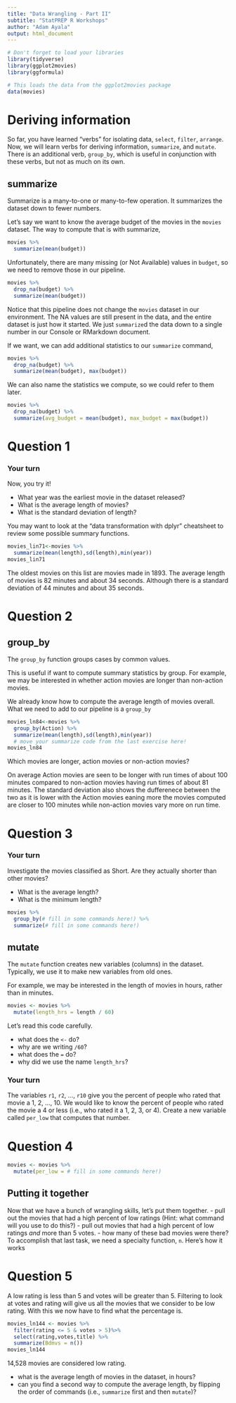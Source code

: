 ```yaml
---
title: "Data Wrangling - Part II"
subtitle: "StatPREP R Workshops"
author: "Adam Ayala"
output: html_document
---
```


```r
# Don't forget to load your libraries
library(tidyverse)
library(ggplot2movies)
library(ggformula)
```

```r
# This loads the data from the ggplot2movies package
data(movies)
```

# Deriving information

So far, you have learned "verbs" for isolating data, `select`, `filter`, `arrange`. Now, we will learn verbs for deriving information, `summarize`, and `mutate`. There is an additional verb, `group_by`, which is useful in conjunction with these verbs, but not as much on its own. 

## summarize

Summarize is a many-to-one or many-to-few operation. It summarizes the dataset down to fewer numbers. 

Let's say we want to know the average budget of the movies in the `movies` dataset. The way to compute that is with summarize,

```r
movies %>%
  summarize(mean(budget))
```

Unfortunately, there are many missing (or Not Available) values in `budget`, so we need to remove those in our pipeline.

```r
movies %>%
  drop_na(budget) %>%
  summarize(mean(budget))
```

Notice that this pipeline does not change the `movies` dataset in our environment. The NA values are still present in the data, and the entire dataset is just how it started.  We just `summarize`d the data down to a single number in our Console or RMarkdown document. 

If we want, we can add additional statistics to our `summarize` command,

```r
movies %>%
  drop_na(budget) %>%
  summarize(mean(budget), max(budget))
```

We can also name the statistics we compute, so we could refer to them later.

```r
movies %>%
  drop_na(budget) %>%
  summarize(avg_budget = mean(budget), max_budget = max(budget))
```
# Question 1
### Your turn

Now, you try it! 

- What year was the earliest movie in the dataset released?  
- What is the average length of movies? 
- What is the standard deviation of length?

You may want to look at the "data transformation with dplyr" cheatsheet to review some possible summary functions. 


```r
movies_lin71<-movies %>%
  summarize(mean(length),sd(length),min(year))
movies_lin71
```

The oldest movies on this list are movies made in 1893. The average length of movies is 82 minutes and about 34 seconds. Although there is a standard deviation of 44 minutes and about 35 seconds. 

# Question 2

## group_by

The `group_by` function groups cases by common values. 

This is useful if want to compute summary statistics by group. For example, we may be interested in whether action movies are longer than non-action movies. 

We already know how to compute the average length of movies overall. What we need to add to our pipeline is a `group_by`


```r
movies_ln84<-movies %>%
  group_by(Action) %>%
  summarize(mean(length),sd(length),min(year))
  # move your summarize code from the last exercise here!
movies_ln84
```

Which movies are longer, action movies or non-action movies? 

On average Action movies are seen to be longer with run times of about 100 minutes compared to non-action movies having run times of about 81 minutes. The standard deviation also shows the dufferenece between the two as it is lower with the Action movies eaning more the movies computed are  closer to 100 minutes while non-action movies vary more on run time.

# Question 3
### Your turn

Investigate the movies classified as Short. Are they actually shorter than other movies? 

- What is the average length? 
- What is the minimum length?


```r
movies %>%
  group_by(# fill in some commands here!) %>%
  summarize(# fill in some commands here!)
```


## mutate

The `mutate` function creates new variables (columns) in the dataset. Typically, we use it to make new variables from old ones. 

For example, we may be interested in the length of movies in hours, rather than in minutes. 

```r
movies <- movies %>%
  mutate(length_hrs = length / 60)
```

Let's read this code carefully. 

- what does the `<-` do?
- why are we writing `/60`?
- what does the `=` do?
- why did we use the name `length_hrs`?

### Your turn

The variables `r1`, `r2`, ..., `r10` give you the percent of people who rated that movie a 1, 2, ..., 10. We would like to know the percent of people who rated the movie a 4 or less (i.e., who rated it a 1, 2, 3, or 4). Create a new variable called `per_low` that computes that number.

# Question 4
```r
movies <- movies %>%
  mutate(per_low = # fill in some commands here!)
```

## Putting it together
Now that we have a bunch of wrangling skills, let's put them together. 
- pull out the movies that had a high percent of low ratings (Hint: what command will you use to do this?)
- pull out movies that had a high percent of low ratings *and* more than 5 votes. 
- how many of these bad movies were there?
To accomplish that last task, we need a specialty function, `n`. Here's how it works

# Question 5

A low rating is less than 5 and votes will be greater than 5. Filtering to look at votes and rating will give us all the movies that we consider to be low rating. With this we now have to find what the percentage is.
```r
movies_ln144 <- movies %>%
  filter(rating <= 5 & votes > 5)%>%
  select(rating,votes,title) %>%
  summarize(Bdmvs = n())
movies_ln144
```

14,528 movies are considered low rating.


- what is the average length of movies in the dataset, in hours? 
- can you find a second way to compute the average length, by flipping the order of commands (i.e., `summarize` first and then `mutate`)?

